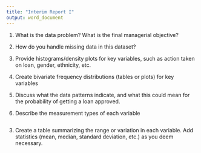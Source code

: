 ```yaml
---
title: "Interim Report I"
output: word_document
---
```

1. What is the data problem? What is the final managerial objective?



4. How do you handle missing data in this dataset?
5. Provide histograms/density plots for key variables, such as action taken on loan, gender,
ethnicity, etc.
6. Create bivariate frequency distributions (tables or plots) for key variables
7. Discuss what the data patterns indicate, and what this could mean for the probability of
getting a loan approved.

2. Describe the measurement types of each variable
```r

```
3. Create a table summarizing the range or variation in each variable. Add statistics (mean,
median, standard deviation, etc.) as you deem necessary.



